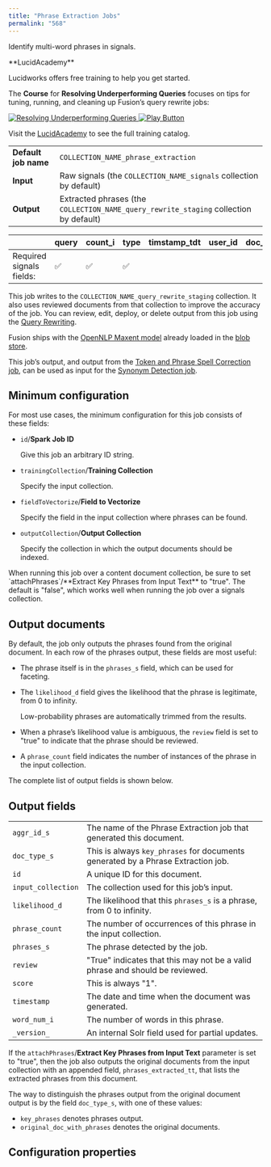 ```yaml
---
title: "Phrase Extraction Jobs"
permalink: "568"
---
```


Identify multi-word phrases in signals.

<Note>
**LucidAcademy**

Lucidworks offers free training to help you get started.

The **Course** for **Resolving Underperforming Queries** focuses on tips for tuning, running, and cleaning up Fusion’s query rewrite jobs:

<Frame>
  <a href="https://academy.lucidworks.com/resolving-underperforming-queries-with-query-rewriting-jobs" target="_blank">
    <div class="note-image-wrapper">
      <img noZoom src="/assets/images/training-covers/resolving-underperforming-queries.png" alt="Resolving Underperforming Queries" class="note-image" />
      <img noZoom src="/images/play-btn.svg" alt="Play Button" class="note-image-overlay" />
    </div>
  </a>
</Frame>


Visit the [LucidAcademy](https://academy.lucidworks.com) to see the full training catalog.
</Note>

|  |  |
| --- | --- |
| **Default job name** | `COLLECTION_NAME_phrase_extraction` |
| **Input** | Raw signals (the `COLLECTION_NAME_signals` collection by default) |
| **Output** | Extracted phrases (the `COLLECTION_NAME_query_rewrite_staging` collection by default) |

|  | query | count_i | type | timstamp_tdt | user_id | doc_id | session_id | fusion_query_id |
| --- | --- | --- | --- | --- | --- | --- | --- | --- |
| Required signals fields: | ✅ | ✅ | ✅ |  |  |  |  |  |

This job writes to the `COLLECTION_NAME_query_rewrite_staging` collection. It also uses reviewed documents from that collection to improve the accuracy of the job. You can review, edit, deploy, or delete output from this job using the [Query Rewriting](/fusion/5.9/489/query-rewriting).

Fusion ships with the [OpenNLP Maxent model](http://opennlp.sourceforge.net/models-1.5/en-pos-maxent.bin) already loaded in the [blob store](/fusion/5.9/153/blob-storage).

This job’s output, and output from the [Token and Phrase Spell Correction job](/fusion/5.9/566/token-and-phrase-spell-correction-job), can be used as input for the [Synonym Detection job](/fusion/5.9/8803/synonym-detection-jobs).

## Minimum configuration

For most use cases, the minimum configuration for this job consists of these fields:

* `id`/**Spark Job ID**

  Give this job an arbitrary ID string.
* `trainingCollection`/**Training Collection**

  Specify the input collection.
* `fieldToVectorize`/**Field to Vectorize**

  Specify the field in the input collection where phrases can be found.
* `outputCollection`/**Output Collection**

  Specify the collection in which the output documents should be indexed.

<Tip>
When running this job over a content document collection, be sure to set `attachPhrases`/**Extract Key Phrases from Input Text** to "true". The default is "false", which works well when running the job over a signals collection.
</Tip>

## Output documents

By default, the job only outputs the phrases found from the original document. In each row of the phrases output, these fields are most useful:

* The phrase itself is in the `phrases_s` field, which can be used for faceting.
* The `likelihood_d` field gives the likelihood that the phrase is legitimate, from 0 to infinity.

  Low-probability phrases are automatically trimmed from the results.
* When a phrase’s likelihood value is ambiguous, the `review` field is set to "true" to indicate that the phrase should be reviewed.
* A `phrase_count` field indicates the number of instances of the phrase in the input collection.

The complete list of output fields is shown below.

## Output fields

|  |  |
| --- | --- |
| `aggr_id_s` | The name of the Phrase Extraction job that generated this document. |
| `doc_type_s` | This is always `key_phrases` for documents generated by a Phrase Extraction job. |
| `id` | A unique ID for this document. |
| `input_collection` | The collection used for this job’s input. |
| `likelihood_d` | The likelihood that this `phrases_s` is a phrase, from 0 to infinity. |
| `phrase_count` | The number of occurrences of this phrase in the input collection. |
| `phrases_s` | The phrase detected by the job. |
| `review` | "True" indicates that this may not be a valid phrase and should be reviewed. |
| `score` | This is always "1". |
| `timestamp` | The date and time when the document was generated. |
| `word_num_i` | The number of words in this phrase. |
| `_version_` | An internal Solr field used for partial updates. |

If the `attachPhrases`/**Extract Key Phrases from Input Text** parameter is set to "true", then the job also outputs the original documents from the input collection with an appended field, `phrases_extracted_tt`, that lists the extracted phrases from this document.

The way to distinguish the phrases output from the original document output is by the field `doc_type_s`, with one of these values:

* `key_phrases` denotes phrases output.
* `original_doc_with_phrases` denotes the original documents.

## Configuration properties


<SchemaParamFields schema={schema}/>
